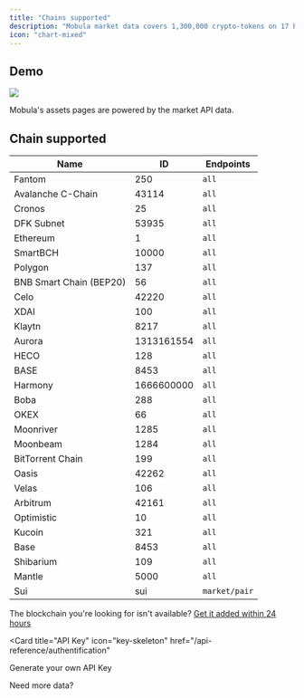 ```yaml
---
title: "Chains supported"
description: "Mobula market data covers 1,300,000 crypto-tokens on 17 blockchains - historical data starting in 2013, 5min granularity."
icon: "chart-mixed"
---
```


## Demo

<Frame>
  <img src="https://i.imgur.com/bHzkROJ.png" />
</Frame>

Mobula's assets pages are powered by the market API data.

## Chain supported

| Name                    | ID         | Endpoints     |
| ----------------------- | ---------- | ------------- |
| Fantom                  | 250        | `all`         |
| Avalanche C-Chain       | 43114      | `all`         |
| Cronos                  | 25         | `all`         |
| DFK Subnet              | 53935      | `all`         |
| Ethereum                | 1          | `all`         |
| SmartBCH                | 10000      | `all`         |
| Polygon                 | 137        | `all`         |
| BNB Smart Chain (BEP20) | 56         | `all`         |
| Celo                    | 42220      | `all`         |
| XDAI                    | 100        | `all`         |
| Klaytn                  | 8217       | `all`         |
| Aurora                  | 1313161554 | `all`         |
| HECO                    | 128        | `all`         |
| BASE                    | 8453       | `all`         |
| Harmony                 | 1666600000 | `all`         |
| Boba                    | 288        | `all`         |
| OKEX                    | 66         | `all`         |
| Moonriver               | 1285       | `all`         |
| Moonbeam                | 1284       | `all`         |
| BitTorrent Chain        | 199        | `all`         |
| Oasis                   | 42262      | `all`         |
| Velas                   | 106        | `all`         |
| Arbitrum                | 42161      | `all`         |
| Optimistic              | 10         | `all`         |
| Kucoin                  | 321        | `all`         |
| Base                    | 8453       | `all`         |
| Shibarium               | 109        | `all`         |
| Mantle                  | 5000       | `all`         |
| Sui                     | sui        | `market/pair` |

The blockchain you're looking for isn't available? [Get it added within 24 hours](api-reference/custom/introduction_custom_blockchain)

<CardGroup>

<Card
  title="API Key"
  icon="key-skeleton"
  href="/api-reference/authentification"
>
  Generate your own API Key
</Card>

<Card title="Upgrade" icon="wand-magic-sparkles" href="/api-reference/upgrade">
  Need more data?
</Card>

</CardGroup>
